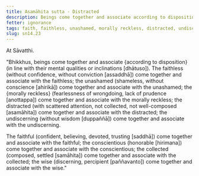 ```yaml
---
title: Asamāhita sutta - Distracted
description: Beings come together and associate according to disposition. The distracted come together and associate with the distracted, and other pairs of dispositions are mentioned.
fetter: ignorance
tags: faith, faithless, unashamed, morally reckless, distracted, undiscerning, conscientious, collected, wise, beings, friendship, sn, sn12-21, sn14
slug: sn14.23
---
```


At Sāvatthi.

"Bhikkhus, beings come together and associate \{according to disposition} (in line with their mental qualities or inclinations [dhātuso]). The faithless (without confidence, without conviction [assaddhā]) come together and associate with the faithless; the unashamed (shameless, without conscience [ahirikā]) come together and associate with the unashamed; the \{morally reckless} (fearlessness of wrongdoing, lack of prudence [anottappa]) come together and associate with the morally reckless; the distracted (with scattered attention, not collected, not well-composed [asamāhita]) come together and associate with the distracted; the undiscerning (without wisdom [duppaññā]) come together and associate with the undiscerning.

The faithful (confident, believing, devoted, trusting [saddhā]) come together and associate with the faithful; the conscientious (honorable [hirimana]) come together and associate with the conscientious; the collected (composed, settled [samāhita]) come together and associate with the collected; the wise (discerning, percipient [paññavanto]) come together and associate with the wise."
